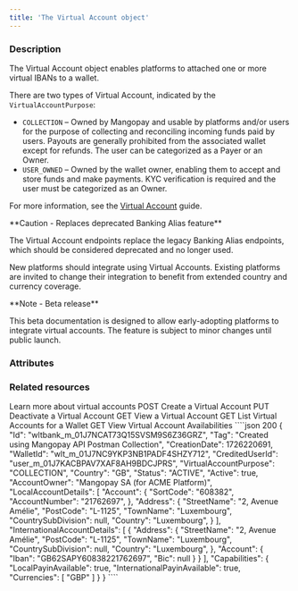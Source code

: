```yaml
---
title: 'The Virtual Account object'
---
```



### Description

The Virtual Account object enables platforms to attached one or more virtual IBANs to a wallet.

There are two types of Virtual Account, indicated by the `VirtualAccountPurpose`:
- `COLLECTION` – Owned by Mangopay and usable by platforms and/or users for the purpose of collecting and reconciling incoming funds paid by users. Payouts are generally prohibited from the associated wallet except for refunds. The user can be categorized as a Payer or an Owner. 
- `USER_OWNED` – Owned by the wallet owner, enabling them to accept and store funds and make payments. KYC verification is required and the user must be categorized as an Owner.

For more information, see the [Virtual Account](/guides/payment-methods/banking/virtual-account) guide. 

<Warning>
**Caution - Replaces deprecated Banking Alias feature**

The Virtual Account endpoints replace the legacy Banking Alias endpoints, which should be considered deprecated and no longer used.

New platforms should integrate using Virtual Accounts. Existing platforms are invited to change their integration to benefit from extended country and currency coverage.
</Warning>

<Note>
**Note - Beta release**

This beta documentation is designed to allow early-adopting platforms to integrate virtual accounts. The feature is subject to minor changes until public launch.
</Note>

### Attributes

<IdResponse />
<Tag2Response />
<CreationDateResponse />
<WalletId1Response />
<CreditedUserId5Response />
<VirtualAccountPurposeResponse />
<Country_VirtualAccountResponse />
<Status_VirtualAccountResponse />
<Active_VirtualAccountResponse />
<AccountOwnerResponse />
<LocalAccountDetails_VirtualAccountResponse />
<InternationalAccountDetails_VirtualAccountResponse />
<CapabilitiesResponse />

### Related resources

<CardGroup cols={2}>
<Card
  title="Guide"
  href="/guides/payment-methods/banking/virtual-account"
>
Learn more about virtual accounts
</Card>
<Card
  title="Endpoint"
  href="/api-reference/virtual-accounts/create-virtual-account"
>
POST Create a Virtual Account
</Card>
<Card
  title="Endpoint"
  href="/api-reference/virtual-accounts/deactivate-virtual-account"
>
PUT Deactivate a Virtual Account
</Card>
<Card
  title="Endpoint"
  href="/api-reference/virtual-accounts/view-virtual-account"
>
GET View a Virtual Account
</Card>
<Card
  title="Endpoint"
  href="/api-reference/virtual-accounts/list-virtual-accounts-wallet"
>
GET List Virtual Accounts for a Wallet
</Card>
<Card
  title="Endpoint"
  href="/api-reference/virtual-accounts/view-virtual-account-availabilities"
>
GET View Virtual Account Availabilities
</Card>
</CardGroup>

<ResponseExample>
````json 200
{
    "Id": "wltbank_m_01J7NCAT73Q15SVSM9S6Z36GRZ",
    "Tag": "Created using Mangopay API Postman Collection",
    "CreationDate": 1726220691,
    "WalletId": "wlt_m_01J7NC9YKP3NB1PADF4SHZY712",
    "CreditedUserId": "user_m_01J7KACBPAV7XAF8AH9BDCJPRS",
    "VirtualAccountPurpose": "COLLECTION",
    "Country": "GB",
    "Status": "ACTIVE",
    "Active": true,
    "AccountOwner": "Mangopay SA (for ACME Platform)",
    "LocalAccountDetails": [
        "Account": {
            "SortCode": "608382",
            "AccountNumber": "21762697",
        },
        "Address": {
            "StreetName": "2, Avenue Amélie",
            "PostCode": "L-1125",
            "TownName": "Luxembourg",
            "CountrySubDivision": null,
            "Country": "Luxembourg",
        }
    ],
    "InternationalAccountDetails": [
        {
            "Address": {
                "StreetName": "2, Avenue Amélie",
                "PostCode": "L-1125",
                "TownName": "Luxembourg",
                "CountrySubDivision": null,
                "Country": "Luxembourg",
            },
            "Account": {
                "Iban": "GB62SAPY60838221762697",
                "Bic": null
            }
        }
    ],
    "Capabilities": {
        "LocalPayinAvailable": true,
        "InternationalPayinAvailable": true,
        "Currencies": [
            "GBP"
        ]
    }
}
````
</ResponseExample>